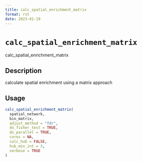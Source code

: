 ```yaml
--- 
title: calc_spatial_enrichment_matrix 
format: rst 
date: 2023-01-19 
--- 
```

# `calc_spatial_enrichment_matrix`

calc_spatial_enrichment_matrix


## Description

calculate spatial enrichment using a matrix approach


## Usage

```r
calc_spatial_enrichment_matrix(
  spatial_network,
  bin_matrix,
  adjust_method = "fdr",
  do_fisher_test = TRUE,
  do_parallel = TRUE,
  cores = NA,
  calc_hub = FALSE,
  hub_min_int = 3,
  verbose = TRUE
)
```


